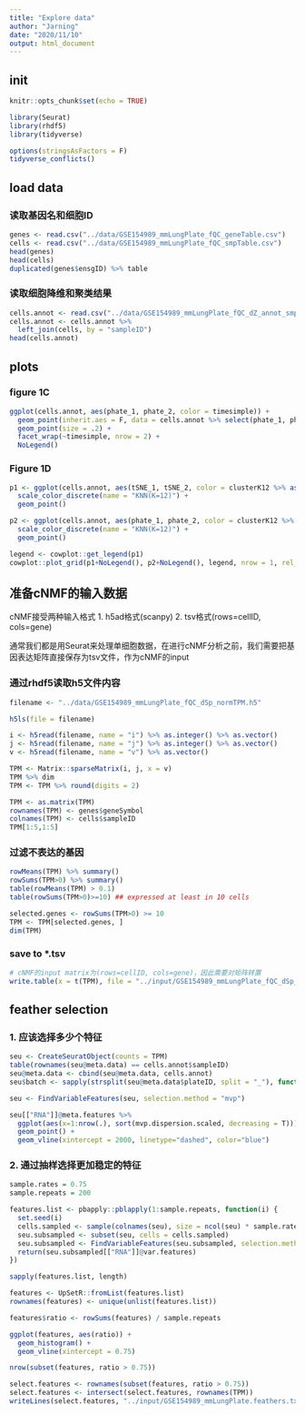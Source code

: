 ```yaml
---
title: "Explore data"
author: "Jarning"
date: "2020/11/10"
output: html_document
---
```


## init
```r
knitr::opts_chunk$set(echo = TRUE)
```

```r
library(Seurat)
library(rhdf5)
library(tidyverse)

options(stringsAsFactors = F)
tidyverse_conflicts()
```

## load data
### 读取基因名和细胞ID
```r
genes <- read.csv("../data/GSE154989_mmLungPlate_fQC_geneTable.csv")
cells <- read.csv("../data/GSE154989_mmLungPlate_fQC_smpTable.csv")
head(genes)
head(cells)
duplicated(genes$ensgID) %>% table
```

### 读取细胞降维和聚类结果
```r
cells.annot <- read.csv("../data/GSE154989_mmLungPlate_fQC_dZ_annot_smpTable.csv")
cells.annot <- cells.annot %>% 
  left_join(cells, by = "sampleID")
head(cells.annot)
```

## plots

### figure 1C
```r
ggplot(cells.annot, aes(phate_1, phate_2, color = timesimple)) + 
  geom_point(inherit.aes = F, data = cells.annot %>% select(phate_1, phate_2), aes(phate_1, phate_2), color="grey", size = .2) + 
  geom_point(size = .2) + 
  facet_wrap(~timesimple, nrow = 2) + 
  NoLegend()
```

### Figure 1D
```r
p1 <- ggplot(cells.annot, aes(tSNE_1, tSNE_2, color = clusterK12 %>% as.factor())) + 
  scale_color_discrete(name = "KNN(K=12)") + 
  geom_point()

p2 <- ggplot(cells.annot, aes(phate_1, phate_2, color = clusterK12 %>% as.factor())) + 
  scale_color_discrete(name = "KNN(K=12)") + 
  geom_point()

legend <- cowplot::get_legend(p1)
cowplot::plot_grid(p1+NoLegend(), p2+NoLegend(), legend, nrow = 1, rel_widths = c(3, 3, .5))
```

## 准备cNMF的输入数据

cNMF接受两种输入格式
1. h5ad格式(scanpy)
2. tsv格式(rows=cellID, cols=gene)

通常我们都是用Seurat来处理单细胞数据，在进行cNMF分析之前，我们需要把基因表达矩阵直接保存为tsv文件，作为cNMF的input

### 通过rhdf5读取h5文件内容
```r
filename <- "../data/GSE154989_mmLungPlate_fQC_dSp_normTPM.h5"

h5ls(file = filename)

i <- h5read(filename, name = "i") %>% as.integer() %>% as.vector()
j <- h5read(filename, name = "j") %>% as.integer() %>% as.vector()
v <- h5read(filename, name = "v") %>% as.vector()

TPM <- Matrix::sparseMatrix(i, j, x = v)
TPM %>% dim
TPM <- TPM %>% round(digits = 2)
```

```r
TPM <- as.matrix(TPM)
rownames(TPM) <- genes$geneSymbol
colnames(TPM) <- cells$sampleID
TPM[1:5,1:5]
```

### 过滤不表达的基因
```r
rowMeans(TPM) %>% summary()
rowSums(TPM>0) %>% summary()
table(rowMeans(TPM) > 0.1)
table(rowSums(TPM>0)>=10) ## expressed at least in 10 cells

selected.genes <- rowSums(TPM>0) >= 10
TPM <- TPM[selected.genes, ]
dim(TPM)
```


### save to *.tsv
```r
# cNMF的input matrix为(rows=cellID, cols=gene)，因此需要对矩阵转置
write.table(x = t(TPM), file = "../input/GSE154989_mmLungPlate_fQC_dSp_normTPM.tsv", sep = "\t", quote = F)
```

## feather selection

### 1. 应该选择多少个特征
```r
seu <- CreateSeuratObject(counts = TPM)
table(rownames(seu@meta.data) == cells.annot$sampleID)
seu@meta.data <- cbind(seu@meta.data, cells.annot)
seu$batch <- sapply(strsplit(seu@meta.data$plateID, split = "_"), function(xx) xx[6])

seu <- FindVariableFeatures(seu, selection.method = "mvp")

seu[["RNA"]]@meta.features %>% 
  ggplot(aes(x=1:nrow(.), sort(mvp.dispersion.scaled, decreasing = T))) + 
  geom_point() + 
  geom_vline(xintercept = 2000, linetype="dashed", color="blue")
```

### 2. 通过抽样选择更加稳定的特征
```r
sample.rates = 0.75
sample.repeats = 200

features.list <- pbapply::pblapply(1:sample.repeats, function(i) {
  set.seed(i)
  cells.sampled <- sample(colnames(seu), size = ncol(seu) * sample.rates, replace = F)
  seu.subsampled <- subset(seu, cells = cells.sampled)
  seu.subsampled <- FindVariableFeatures(seu.subsampled, selection.method = "mvp", verbose = F)
  return(seu.subsampled[["RNA"]]@var.features)
})

sapply(features.list, length)

features <- UpSetR::fromList(features.list)
rownames(features) <- unique(unlist(features.list))

features$ratio <- rowSums(features) / sample.repeats

ggplot(features, aes(ratio)) + 
  geom_histogram() + 
  geom_vline(xintercept = 0.75)
```

```r
nrow(subset(features, ratio > 0.75))
```

```r
select.features <- rownames(subset(features, ratio > 0.75))
select.features <- intersect(select.features, rownames(TPM))
writeLines(select.features, "../input/GSE154989_mmLungPlate.feathers.txt")
```

